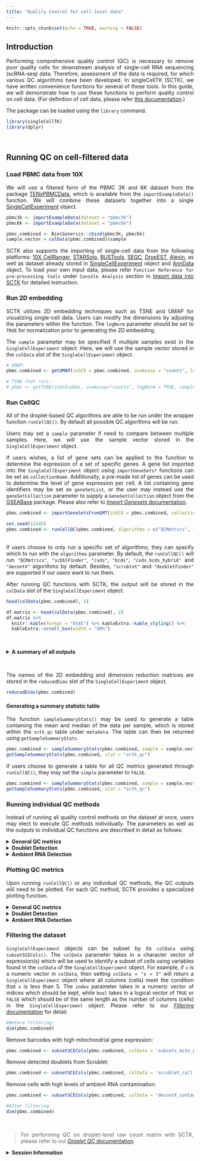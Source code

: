 ```yaml
---
title: "Quality Control for cell-level data"
---
```

<style>
body {
text-align: justify}
</style>

```r
knitr::opts_chunk$set(echo = TRUE, warning = FALSE)
```

## Introduction

Performing comprehensive quality control (QC) is necessary to remove poor quality cells for downstream analysis of single-cell RNA sequencing (scRNA-seq) data. Therefore, assessment of the data is required, for which various QC algorithms have been developed. In singleCellTK (SCTK), we have written convenience functions for several of these tools. In this guide, we will demonstrate how to use these functions to perform quality control on cell data. (For definition of cell data, please refer [this documentation](cmd_qc.html#introduction-1).)

The package can be loaded using the `library` command.

```r
library(singleCellTK)
library(dplyr)
```

<br />

## Running QC on cell-filtered data

### Load PBMC data from 10X

We will use a filtered form of the PBMC 3K and 6K dataset from the package [TENxPBMCData](http://bioconductor.org/packages/release/data/experiment/html/TENxPBMCData.html), which is available from the `importExampleData()` function. We will combine these datasets together into a single [SingleCellExperiment](https://rdrr.io/bioc/SingleCellExperiment/man/SingleCellExperiment.html) object.


```r
pbmc3k <- importExampleData(dataset = "pbmc3k")
pbmc6k <- importExampleData(dataset = "pbmc6k")

pbmc.combined <- BiocGenerics::cbind(pbmc3k, pbmc6k)
sample.vector = colData(pbmc.combined)$sample
```

SCTK also supports the importing of single-cell data from the following platforms: [10X CellRanger](https://support.10xgenomics.com/single-cell-gene-expression/software/pipelines/latest/what-is-cell-ranger), [STARSolo](https://github.com/alexdobin/STAR/blob/master/docs/STARsolo.md), [BUSTools](https://www.kallistobus.tools/), [SEQC](https://github.com/ambrosejcarr/seqc), [DropEST](https://github.com/hms-dbmi/dropEst), [Alevin](https://salmon.readthedocs.io/en/latest/alevin.html), as well as dataset already stored in [SingleCellExperiment](https://rdrr.io/bioc/SingleCellExperiment/man/SingleCellExperiment.html) object and [AnnData](https://github.com/theislab/anndata) object. To load your own input data, please refer `Function Reference for pre-processing tools` under `Console Analysis` section in [Import data into SCTK](import_data.html) for detailed instruction. 

### Run 2D embedding

SCTK utilizes 2D embedding techniques such as TSNE and UMAP for visualizing single-cell data. Users can modify the dimensions by adjusting the parameters within the function. The `logNorm` parameter should be set to `TRUE` for normalization prior to generating the 2D embedding.

The `sample` parameter may be specified if multiple samples exist in the `SingleCellExperiment` object. Here, we will use the sample vector stored in the `colData` slot of the `SingleCellExperiment` object.


```r
# UMAP:
pbmc.combined <- getUMAP(inSCE = pbmc.combined, useAssay = "counts", logNorm = TRUE, sample = sample.vector)

# TSNE (not run):
# pbmc <- getTSNE(inSCE=pbmc, useAssay="counts", logNorm = TRUE, sample = colData(pbmc)$sample)
```

### Run CellQC 

All of the droplet-based QC algorithms are able to be run under the wrapper function `runCellQC()`. By default all possible QC algorithms will be run.

Users may set a `sample` parameter if need to compare between multiple samples. Here, we will use the sample vector stored in the `SingleCellExperiment` object.

If users wishes, a list of gene sets can be applied to the function to determine the expression of a set of specific genes. A gene list imported into the `SingleCellExperiment` object using `importGeneSets*` functions can be set as `collectionName`. Additionally, a pre-made list of genes can be used to determine the level of gene expression per cell. A list containing gene identifiers may be set as `geneSetList`, or the user may instead use the `geneSetCollection` parameter to supply a `GeneSetCollection` object from the [GSEABase](https://bioconductor.org/packages/release/bioc/html/GSEABase.html) package. Please also refer to [*Import Genesets* documentation](import_genesets.html).


```r
pbmc.combined <- importGeneSetsFromGMT(inSCE = pbmc.combined, collectionName = "mito", file = system.file("extdata/mito_subset.gmt", package = "singleCellTK"))

set.seed(12345)
pbmc.combined <- runCellQC(pbmc.combined, algorithms = c("QCMetrics", "scrublet", "scDblFinder", "cxds", "bcds", "cxds_bcds_hybrid", "doubletFinder", "decontX"), sample = sample.vector, collectionName = "mito")
```
<br />
If users choose to only run a specific set of algorithms, they can specify which to run with the `algorithms` parameter. By default, the `runCellQC()` will run `"QCMetrics"`, `"scDblFinder"`, `"cxds"`, `"bcds"`, `"cxds_bcds_hybrid"` and `"decontX"` algorithms by default. Besides, `"scrublet"` and `"doubletFinder"` are supported if our users want to run them. 

After running QC functions with SCTK, the output will be stored in the `colData` slot of the `SingleCellExperiment` object.

```r
head(colData(pbmc.combined), 5)
```

```r
df.matrix <- head(colData(pbmc.combined), 2)
df.matrix %>%
  knitr::kable(format = "html") %>% kableExtra::kable_styling() %>%
  kableExtra::scroll_box(width = "80%")
```
<br />

````{=html}
<details>
  <summary><b>A summary of all outputs</b></summary>
```` 

```r
tabl <- "
| QC output                              | Description                                                   | Methods           | Package/Tool  |
|----------------------------------------|:--------------------------------------------------------------|:------------------|:--------------|
| `sum`                                    | Total counts                                                  | `runPerCellQC()`      | [scater](https://bioconductor.org/packages/release/bioc/html/scater.html)        |
| `detected`                               | Total features                                                | `runPerCellQC()`      | [scater](https://bioconductor.org/packages/release/bioc/html/scater.html)        |
| `percent_top`                            | % Expression coming from top features                         | `runPerCellQC()`      | [scater](https://bioconductor.org/packages/release/bioc/html/scater.html)        |
| `subsets_*`                               | sum, detected, percent_top calculated on specified gene list  | `runPerCellQC()`      | [scater](https://bioconductor.org/packages/release/bioc/html/scater.html)        |
| `scrublet_score`                         | Doublet score                                                 | `runScrublet()`       | [scrublet](https://github.com/swolock/scrublet)      |
| `scrublet_call`                          | Doublet classification based on threshold                     | `runScrublet()`       | [scrublet](https://github.com/swolock/scrublet)      |
| `scDblFinder_doublet_score`              | Doublet score                                                 | `runScDblFinder()`   | [scDblFinder](https://bioconductor.org/packages/release/bioc/html/scDblFinder.html)         |
| `doubletFinder_doublet_score`            | Doublet score                                                 | `runDoubletFinder()`  | [DoubletFinder](https://github.com/chris-mcginnis-ucsf/DoubletFinder) |
| `doubletFinder_doublet_label_resolution` | Doublet classification based on threshold                     | `runDoubletFinder()`  | [DoubletFinder](https://github.com/chris-mcginnis-ucsf/DoubletFinder) |
| `scds_cxds_score`                        | Doublet score                                                 | `runCxds()`           | [SCDS](https://www.bioconductor.org/packages/release/bioc/html/scds.html)          |
| `scds_cxds_call`                         | Doublet classification based on threshold                     | `runCxds()`           | [SCDS](https://www.bioconductor.org/packages/release/bioc/html/scds.html)          |
| `scds_bcds_score`                        | Doublet score                                                 | `runBcds()`           | [SCDS](https://www.bioconductor.org/packages/release/bioc/html/scds.html)          |
| `scds_bcds_call`                         | Doublet classification based on threshold                     | `runBcds()`           | [SCDS](https://www.bioconductor.org/packages/release/bioc/html/scds.html)          |
| `scds_hybrid_score`                      | Doublet score                                                 | `runCxdsBcdsHybrid()` | [SCDS](https://www.bioconductor.org/packages/release/bioc/html/scds.html)          |
| `scds_hybrid_call`                       | Doublet classification based on threshold                     | `runCxdsBcdsHybrid()` | [SCDS](https://www.bioconductor.org/packages/release/bioc/html/scds.html)          |
| `decontX_contamination`                  | Ambient RNA contamination                                     | `runDecontX()`        | [celda](https://www.bioconductor.org/packages/release/bioc/html/celda.html)         |
| `decontX_clusters`                       | Clusters determined in dataset based on underlying algorithm  | `runDecontX()`        | [celda](https://www.bioconductor.org/packages/release/bioc/html/celda.html)         |
"
cat(tabl)
```

````{=html}
</details>
```` 

<br />

The names of the 2D embedding and dimension reduction matrices are stored in the `reducedDims` slot of the `SingleCellExperiment` object.

```r
reducedDims(pbmc.combined)
```

#### Generating a summary statistic table

The function `sampleSummaryStats()` may be used to generate a table containing the mean and median of the data per sample, which is stored within the `sctk_qc` table under `metadata`. The table can then be returned using `getSampleSummaryStats`.

```r
pbmc.combined <- sampleSummaryStats(pbmc.combined, sample = sample.vector)
getSampleSummaryStats(pbmc.combined, slot = "sctk_qc")
```

If users choose to generate a table for all QC metrics generated through `runCellQC()`, they may set the `simple` parameter to `FALSE`.

```r
pbmc.combined <- sampleSummaryStats(pbmc.combined, sample = sample.vector, simple = FALSE)
getSampleSummaryStats(pbmc.combined, slot = "sctk_qc")
```

### Running individual QC methods

Instead of running all quality control methods on the dataset at once, users may elect to execute QC methods individually. The parameters as well as the outputs to individual QC functions are described in detail as follows:

````{=html}
<details>
  <summary><b>General QC metrics</b></summary>
  <details>
    <summary><b>runPerCellQC</b></summary>
```` 

SingleCellTK utilizes the [scater](https://bioconductor.org/packages/release/bioc/html/scater.html) package to compute cell-level QC metrics. The wrapper function `runPerCellQC()` can be used to separately compute general QC metrics on its own.

- `inSCE` parameter is the input SingleCellExperiment object.
- `useAssay` is the assay object that in the SingleCellExperiment object the user wishes to use.

A list of gene sets can be applied to the function to determine the expression of a set of specific genes, as mentioned before. Please also refer to [*Import Genesets* documentation](import_genesets.html).

The QC outputs are `sum`, `detected`, and `percent_top_X`, stored as variables in `colData`.

- `sum` contains the total number of counts for each cell.
- `detected` contains the total number of features for each cell.
- `percent_top_X` contains the percentage of the total counts that is made up by the expression of the top X genes for each cell.
- The `subsets_` columns contain information for the specific gene list that was used. For instance, if a gene list containing mitochondrial genes named `"mito"` was used, `subsets_mito_sum` would contain the total number of mitochondrial counts for each cell.

```r
pbmc.combined <- runPerCellQC(
  inSCE = pbmc.combined,
  useAssay = "counts",
  collectionName = "mito")
```

````{=html}
  </details>
</details>
<details>
  <summary><b>Doublet Detection</b></summary>
````

Doublets hinder cell-type identification by appearing as a distinct transcriptomic state, and need to be removed for downstream analysis. SCTK contains various doublet detection tools that the user may choose from.

````{=html}
  <details>
    <summary><b>runScrublet</b></summary>
```` 

[Scrublet](https://github.com/swolock/scrublet) aims to detect doublets by creating simulated doublets from combining transcriptomic profiles of existing cells in the dataset. The wrapper function `runScrublet()` can be used to separately run the Scrublet algorithm on its own.

- `sample` indicates what sample each cell originates from. It can be set to `NULL` if all cells in the dataset came from the same sample.

Scrublet also has a large set of parameters that the user can adjust, please see the function reference for detail, by clicking on the function name.  

The Scrublet outputs include the following `colData` variables: 

- `scrublet_score`, which is a numeric variable of the likelihood that a cell is a doublet
- `scrublet_label`, which is the assignment of whether the cell is a doublet.

```r
pbmc.combined <- runScrublet(
  inSCE = pbmc.combined,
  sample = colData(pbmc.combined)$sample, 
  useAssay = "counts"
)
```

````{=html}
</details>
<details>
  <summary><b>runScDblFinder</b></summary>
```` 

[ScDblFinder](https://rdrr.io/bioc/scDblFinder/) is a doublet detection algorithm. ScDblFinder aims to detect doublets by creating a simulated doublet from existing cells and projecting it to the same PCA space as the cells. The wrapper function `runScDblFinder()` can be used to separately run the ScDblFinder algorithm on its own. 

- `nNeighbors` is the number of nearest neighbor used to calculate the density for doublet detection. 
- `simDoublets` is used to determine the number of simulated doublets used for doublet detection.

The output of ScDblFinder is a `scDblFinder_doublet_score`, which will be stored as a `colData` variable. The doublet score of a droplet will be higher if the it is deemed likely to be a doublet.

```r
pbmc.combined <- runScDblFinder(inSCE = pbmc.combined, sample = colData(pbmc.combined)$sample, useAssay = "counts")
```

````{=html}
</details>
<details>
  <summary><b>runDoubletFinder</b></summary>
```` 

[DoubletFinder](https://github.com/chris-mcginnis-ucsf/DoubletFinder) is a doublet detection algorithm which depends on the single cell analysis package [Seurat](https://satijalab.org/seurat/). The wrapper function `runDoubletFinder()` can be used to separately run the DoubletFinder algorithm on its own.  

- `seuratRes` - `runDoubletFinder()` relies on a parameter (in Seurat) called "resolution" to determine cells that may be doublets. Users will be able to manipulate the resolution parameter through `seuratRes`. If multiple numeric vectors are stored in `seuratRes`, there will be multiple label/scores. 
- `seuratNfeatures` determines the number of features that is used in the [`FindVariableFeatures`](https://satijalab.org/seurat/reference/findvariablefeatures) function in Seurat. 
- `seuratPcs` determines the number of dimensions used in the [`FindNeighbors`](https://satijalab.org/seurat/reference/findneighbors) function in Seurat. 
- `formationRate` is the estimated doublet detection rate in the dataset. It aims to detect doublets by creating simulated doublets from combining transcriptomic profiles of existing cells in the dataset.

The DoubletFinder outputs include the following `colData` variable:

- `doubletFinder_doublet_score`, which is a numeric variable of the likelihood that a cell is a doublet
- `doubletFinder_doublet_label`, which is the assignment of whether the cell is a doublet.

```r
pbmc.combined <- runDoubletFinder(
  inSCE = pbmc.combined, useAssay = "counts",
  sample = colData(pbmc.combined)$sample, 
  seuratRes = c(1.0), seuratPcs = 1:15,
  seuratNfeatures = 2000,
  formationRate = 0.075, seed = 12345
)
```

````{=html}
</details>
<details>
  <summary><b>runCXDS</b></summary>
```` 

CXDS, or co-expression based doublet scoring, is an algorithm in the [SCDS](https://www.bioconductor.org/packages/release/bioc/html/scds.html) package which employs a binomial model for the co-expression of pairs of genes to determine doublets. The wrapper function `runCxds()` can be used to separately run the CXDS algorithm on its own.  

- `ntop` is the number of top variance genes to consider.
- `binThresh` is the minimum counts a gene needs to have to be included in the analysis. 
- `verb` determines whether progress messages will be displayed or not. 
- `retRes` will determine whether the gene pair results should be returned or not. 
- `estNdbl` is the user estimated number of doublets.

The output of `runCxds()` is the doublet score, `scds_cxds_score`, which will be stored as a `colData` variable.

```r
pbmc.combined <- runCxds(
  inSCE = pbmc.combined, sample = colData(pbmc.combined)$sample, 
  ntop = 500, binThresh = 0,
  verb = FALSE, retRes = FALSE, estNdbl = FALSE
)
```

````{=html}
</details>
<details>
  <summary><b>runBCDS</b></summary>
```` 

BCDS, or binary classification based doublet scoring, is an algorithm in the [SCDS](https://www.bioconductor.org/packages/release/bioc/html/scds.html) package which uses a binary classification approach to determine doublets. The wrapper function `runBcds()` can be used to separately run the BCDS algorithm on its own. 

- `ntop` is the number of top variance genes to consider.
- `srat` is the ratio between original number of cells and simulated doublets. 
- `nmax` is the maximum number of cycles that the algorithm should run through. If set to `"tune"`, this will be automatic. 
- `varImp` determines if the variable importance should be returned or not.

The output of `runBcds()` is `scds_bcds_score`, which is the likelihood that a cell is a doublet and will be stored as a `colData` variable.

```r
pbmc.combined <- runBcds(
  inSCE = pbmc.combined, seed = 12345, sample = colData(pbmc.combined)$sample, 
  ntop = 500, srat = 1, nmax = "tune", varImp = FALSE
)
```

````{=html}
</details>
<details>
  <summary><b>runCxdsBcdsHybrid</b></summary>
```` 

The CXDS-BCDS hybrid algorithm, uses both CXDS and BCDS algorithms from the [SCDS](https://www.bioconductor.org/packages/release/bioc/html/scds.html) package. The wrapper function `runCxdsBcdsHybrid()` can be used to separately run the CXDS-BCDS hybrid algorithm on its own.

All parameters from the `runCxds()` and `runBcds()` functions may be applied to this function in the `cxdsArgs` and `bcdsArgs` parameters, respectively.  

The output of `runCxdsBcdsHybrid()` is the doublet score, `scds_hybrid_score`, which will be stored as a `colData` variable.

```r
pbmc.combined <- runCxdsBcdsHybrid(
  inSCE = pbmc.combined, sample = colData(pbmc.combined)$sample, 
  seed = 12345, nTop = 500
)
```

````{=html}
  </details>
</details>
<details>
  <summary><b>Ambient RNA Detection</b></summary>
  <details>
    <summary><b>runDecontX</b></summary>
```` 

In droplet-based single cell technologies, ambient RNA that may have been released from apoptotic or damaged cells may get incorporated into another droplet, and can lead to contamination. [decontX](https://rdrr.io/bioc/celda/man/decontX.html), available from [celda](https://bioconductor.org/packages/release/bioc/html/celda.html), is a Bayesian method for the identification of the contamination level at a cellular level. The wrapper function `runDecontX()` can be used to separately run the DecontX algorithm on its own. 

The outputs of `runDecontX()` are `decontX_contamination` and `decontX_clusters`.

- `decontX_contamination` is a numeric vector which characterizes the level of contamination in each cell. 
- Clustering is performed as part of the `runDecontX()` algorithm. `decontX_clusters` is the resulting cluster assignment, which can also be labeled on the plot. For performing fine-tuned clustering in SCTK, please refer to [*Clustering* documentation](clustering.html)

```r
pbmc.combined <- runDecontX(
  inSCE = pbmc.combined, useAssay = "counts"
  sample = colData(pbmc.combined)$sample
)
```

````{=html}
  </details>
</details>
````

### Plotting QC metrics

Upon running `runCellQC()` or any individual QC methods, the QC outputs will need to be plotted. For each QC method, SCTK provides a specialized plotting function.

````{=html}
<details>
  <summary><b>General QC metrics</b></summary>
  <details>
    <summary><b>runPerCellQC</b></summary>
```` 

The wrapper function `plotRunPerCellQCResults()` can be used to plot the general QC outputs.

```r
runpercellqc.results <- plotRunPerCellQCResults(inSCE = pbmc.combined, sample = sample.vector, combinePlot = "all", axisSize = 8, axisLabelSize = 9, titleSize = 20, labelSamples=TRUE)
```

```r
runpercellqc.results
```

````{=html}
  </details>
</details>
```` 

````{=html}
<details>
  <summary><b>Doublet Detection</b></summary>
  <details>
    <summary><b>Scrublet</b></summary>
```` 

The wrapper function `plotScrubletResults()` can be used to plot the results from the Scrublet algorithm. Here, we will use the UMAP coordinates generated from `getUMAP()` in previous sections.

```r
reducedDims(pbmc.combined)
```

```r
scrublet.results <- plotScrubletResults(
  inSCE = pbmc.combined,
  reducedDimName = "UMAP",
  sample = colData(pbmc.combined)$sample, 
  combinePlot = "all",
  titleSize = 10,
  axisLabelSize = 8,
  axisSize = 10,
  legendSize = 10,
  legendTitleSize = 10
)
```

```r
scrublet.results 
```

````{=html}
</details>
<details>
  <summary><b>ScDblFinder</b></summary>
```` 

The wrapper function `plotScDblFinderResults()` can be used to plot the QC outputs from the ScDblFinder algorithm.

```r
scDblFinder.results <- plotScDblFinderResults(
  inSCE = pbmc.combined, sample = colData(pbmc.combined)$sample, 
  reducedDimName = "UMAP", combinePlot = "all",
  titleSize = 13,
  axisLabelSize = 13,
  axisSize = 13,
  legendSize = 13,
  legendTitleSize = 13
)
```
<br />

````{=html}
</details>
<details>
  <summary><b>DoubletFinder</b></summary>
```` 

The wrapper function `plotDoubletFinderResults()` can be used to plot the QC outputs from the DoubletFinder algorithm.

```r
doubletFinderResults <- plotDoubletFinderResults(
  inSCE = pbmc.combined,
  sample = colData(pbmc.combined)$sample, 
  reducedDimName = "UMAP",
  combinePlot = "all",
  titleSize = 13,
  axisLabelSize = 13,
  axisSize = 13,
  legendSize = 13,
  legendTitleSize = 13
)
```
<br />

````{=html}
</details>
<details>
  <summary><b>SCDS, CXDS</b></summary>
```` 

The wrapper function `plotCxdsResults()` can be used to plot the QC outputs from the CXDS algorithm.

```r
cxdsResults <- plotCxdsResults(
  inSCE = pbmc.combined,
  sample = colData(pbmc.combined)$sample, 
  reducedDimName = "UMAP", combinePlot = "all",
  titleSize = 13,
  axisLabelSize = 13,
  axisSize = 13,
  legendSize = 13,
  legendTitleSize = 13
)
```
<br />

````{=html}
</details>
<details>
  <summary><b>SCDS, BCDS</b></summary>
```` 

The wrapper function `plotBcdsResults()` can be used to plot the QC outputs from the BCDS algorithm

```r
bcdsResults <- plotBcdsResults(
  inSCE = pbmc.combined,
  sample = colData(pbmc.combined)$sample, 
  reducedDimName = "UMAP", combinePlot = "all",
  titleSize = 13,
  axisLabelSize = 13,
  axisSize = 13,
  legendSize = 13,
  legendTitleSize = 13
)
```
<br />

````{=html}
</details>
<details>
  <summary><b>SCDS, CXDS-BCDS hybrid</b></summary>
```` 

The wrapper function `plotScdsHybridResults()` can be used to plot the QC outputs from the CXDS-BCDS hybrid algorithm.

```r
bcdsCxdsHybridResults <- plotScdsHybridResults(
  inSCE = pbmc.combined, sample = colData(pbmc.combined)$sample, 
  reducedDimName = "UMAP", combinePlot = "all",
  titleSize = 13,
  axisLabelSize = 13,
  axisSize = 13,
  legendSize = 13,
  legendTitleSize = 13
)
```
<br />

````{=html}
</details>
```` 

````{=html}
</details>
```` 

````{=html}
<details>
  <summary><b>Ambient RNA Detection</b></summary>
  <details>
  <summary><b>DecontX</b></summary>
```` 

The wrapper function `plotDecontXResults()` can be used to plot the QC outputs from the DecontX algorithm.

```r
decontxResults <- plotDecontXResults(
  inSCE = pbmc.combined, sample = colData(pbmc.combined)$sample, 
  reducedDimName = "UMAP", combinePlot = "all",
  titleSize = 8,
  axisLabelSize = 8,
  axisSize = 10,
  legendSize = 5,
  legendTitleSize = 7,
  relWidths = c(0.5, 1, 1),
  sampleRelWidths = c(0.5, 1, 1),
  labelSamples = TRUE,
  labelClusters = FALSE
)
```

```r
decontxResults
```

````{=html}
  </details>
</details>
```` 

### Filtering the dataset

`SingleCellExperiment` objects can be subset by its `colData` using `subsetSCECols()`. The `colData` parameter takes in a character vector of expression(s) which will be used to identify a subset of cells using variables found in the `colData` of the `SingleCellExperiment` object. For example, if `x` is a numeric vector in `colData`, then setting `colData = "x < 5"` will return a `SingleCellExperiment` object where all columns (cells) meet the condition that `x` is less than 5. The `index` parameter takes in a numeric vector of indices which should be kept, while `bool` takes in a logical vector of `TRUE` or `FALSE` which should be of the same length as the number of columns (cells) in the `SingleCellExperiment` object. Please refer to our [*Filtering* documentation](filtering.html) for detail.

```r
#Before filtering:
dim(pbmc.combined)
```

Remove barcodes with high mitochondrial gene expression:
```r
pbmc.combined <- subsetSCECols(pbmc.combined, colData = 'subsets_mito_percent < 20')
```

Remove detected doublets from Scrublet:
```r
pbmc.combined <- subsetSCECols(pbmc.combined, colData = 'scrublet_call == FALSE')
```

Remove cells with high levels of ambient RNA contamination:
```r
pbmc.combined <- subsetSCECols(pbmc.combined, colData = 'decontX_contamination < 0.5')
```

```r
#After filtering:
dim(pbmc.combined)
```

<br />

>For performing QC on droplet-level raw count matrix with SCTK, please refer to our [*Droplet QC* documentation](cnsl_dropletqc.html).

````{=html}
 <details>
 <summary><b>Session Information</b></summary>
````

```r
sessionInfo()
```

````{=html}
</details>
````
